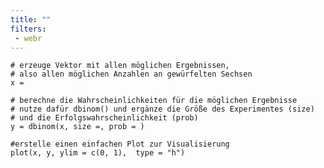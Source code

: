 ```yaml
---
title: ""
filters:
 - webr
---
```




```webr-r
# erzeuge Vektor mit allen möglichen Ergebnissen,
# also allen möglichen Anzahlen an gewürfelten Sechsen 
x = 

# berechne die Wahrscheinlichkeiten für die möglichen Ergebnisse
# nutze dafür dbinom() und ergänze die Größe des Experimentes (size) 
# und die Erfolgswahrscheinlichkeit (prob)
y = dbinom(x, size =, prob = )

#erstelle einen einfachen Plot zur Visualisierung
plot(x, y, ylim = c(0, 1),  type = "h")


```


